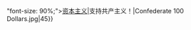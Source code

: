 {{U:和平奮鬥救地球/box|这位用户反对|<span style{{=}}"font-size: 90%;">[[资本主义]]</span>|支持共产主义！|Confederate 100 Dollars.jpg|45}}
